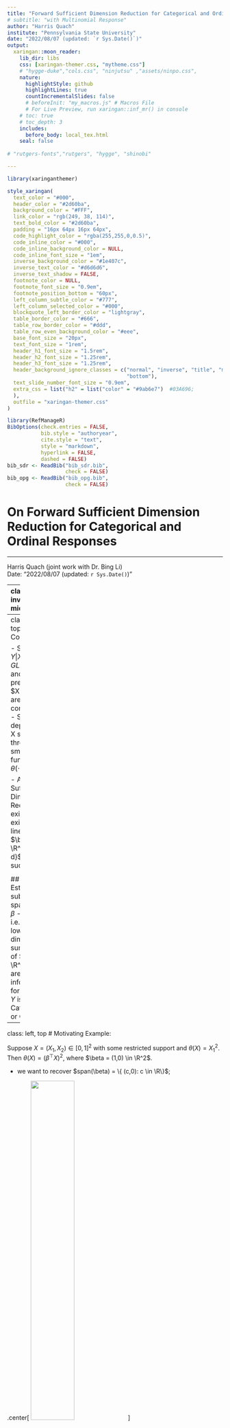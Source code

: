 ```yaml
--- 
title: "Forward Sufficient Dimension Reduction for Categorical and Ordinal Responses"
# subtitle: "with Multinomial Response"
author: "Harris Quach"
institute: "Pennsylvania State University"
date: "2022/08/07 (updated: `r Sys.Date()`)"
output:
  xaringan::moon_reader:
    lib_dir: libs
    css: [xaringan-themer.css, "mytheme.css"]
    # "hygge-duke","cols.css", "ninjutsu" ,"assets/ninpo.css", 
    nature:
      highlightStyle: github
      highlightLines: true
      countIncrementalSlides: false
      # beforeInit: "my_macros.js" # Macros File
      # For Live Preview, run xaringan::inf_mr() in console
    # toc: true
    # toc_depth: 3
    includes:
      before_body: local_tex.html
    seal: false
   
# "rutgers-fonts","rutgers", "hygge", "shinobi"

---
```


```r

library(xaringanthemer)

style_xaringan(
  text_color = "#000",
  header_color = "#2d60ba",
  background_color = "#FFF",
  link_color = "rgb(249, 38, 114)",
  text_bold_color = "#2d60ba", 
  padding = "16px 64px 16px 64px", 
  code_highlight_color = "rgba(255,255,0,0.5)",
  code_inline_color = "#000",
  code_inline_background_color = NULL,
  code_inline_font_size = "1em",
  inverse_background_color = "#1e407c",
  inverse_text_color = "#d6d6d6",
  inverse_text_shadow = FALSE, 
  footnote_color = NULL,
  footnote_font_size = "0.9em",
  footnote_position_bottom = "60px",
  left_column_subtle_color = "#777",
  left_column_selected_color = "#000",
  blockquote_left_border_color = "lightgray",
  table_border_color = "#666",
  table_row_border_color = "#ddd",
  table_row_even_background_color = "#eee",
  base_font_size = "20px",
  text_font_size = "1rem",
  header_h1_font_size = "1.5rem",
  header_h2_font_size = "1.25rem",
  header_h3_font_size = "1.25rem", 
  header_background_ignore_classes = c("normal", "inverse", "title", "middle",
                                       "bottom"),
  text_slide_number_font_size = "0.9em", 
  extra_css = list("h2" = list("color" = "#9ab6e7")  #03A696;
  ), 
  outfile = "xaringan-themer.css"
)
```

```r
library(RefManageR)
BibOptions(check.entries = FALSE,
           bib.style = "authoryear",
           cite.style = "text",
           style = "markdown",
           hyperlink = FALSE,
           dashed = FALSE)
bib_sdr <- ReadBib("bib_sdr.bib",
                   check = FALSE)
bib_opg <- ReadBib("bib_opg.bib",
                   check = FALSE)
```
 

<!-- class: title-slide -->

# On Forward Sufficient Dimension Reduction for Categorical and Ordinal Responses
<!-- # .bg-text[Generalized Forward Sufficient Dimension Reduction for Classification] -->
<!-- <hr width="700" align="left" /> -->
<hr/>

Harris Quach (joint work with Dr. Bing Li) <br/> Date: "2022/08/07 (updated: `r Sys.Date()`)"

---
class: inverse, middle

<!-- inverse makes the background black and text white -->

# .bg-text.center[Overview of paper]  

.md-text[
  
1. We show ordinal variables are linear exponential families
  
2. We generalize a popular SDR method to linear exponential families
  
3. We proposed a K-means tuning procedure
  
]
 

---
class: left, top
# Context  

  - Suppose $Y| X \sim GLM(\theta(X))$ and predictors $X \in \R^p$ are continuous.
    - So Y depends on X solely through a smooth function $\theta(\cdot)$.
    
  
  - Assume a Sufficient Dimension Reduction exists: There exists a linear map $\beta \in \R^{p \times d}$, $d < p$, such that
  
\begin{align*}
 Y \indep \theta(X) | \beta^{\top} X
\end{align*}


## Goal: Estimate the subspace spanned by $\beta$ 
  - i.e. construct lower-dimensional summaries of $X \in \R^p$ that are informative for $Y$, where $Y$ is Categorical or Ordinal.

---
class: left, top
# Motivating Example: 

Suppose $X = (X_1, X_2) \in [0,1]^2$ with some restricted support and $\theta(X) = X_1^2$. 
Then $\theta(X) = (\beta^\top X)^2$, where $\beta = (1,0) \in \R^2$.

- we want to recover $span(\beta) = \{ (c,0): c \in \R\}$;

.center[
<img class="image" src="images/fsdr_plot1.png" width="45%">
] 

---
class: left, top <!-- formatting the slide -->
# 1. Outer Product of Canonical Gradients (OPCG) 
## Generalizes the Outer Product of Gradients (OPG) `r Cite(bib_sdr, author="Xia", title="adaptive")`

.center[
<img class="image" src="images/fsdr_plot2.png" width="50%">
] 

---
count: false
class: left, top <!-- formatting the slide -->
# 1. Outer Product of Canonical Gradients (OPCG) 
## Generalizes the Outer Product of Gradients (OPG) `r Cite(bib_sdr, author="Xia", title="adaptive")`


.center[
<img class="image" src="images/fsdr_plot3.png" width="50%">
] 


---
count: false
class: left, top <!-- formatting the slide -->
# 1. Outer Product of Canonical Gradients (OPCG) 
## Generalizes the Outer Product of Gradients (OPG) `r Cite(bib_sdr, author="Xia", title="adaptive")`


.center[
<img class="image" src="images/fsdr_plot3-1.png" width="50%">
] 

--

- Fitting a local linear GLM to estimate the gradients at each point.

---
count: false
class: left, top <!-- formatting the slide -->
# 1. Outer Product of Canonical Gradients (OPCG) 
## Generalizes the Outer Product of Gradients (OPG) `r Cite(bib_sdr, author="Xia", title="adaptive")`
 


.center[
<img class="image" src="images/fsdr_plot4.png" width="50%">
] 

--
- Use a eigen decomposition to get direction most variation.

---
count: false
class: left, top <!-- formatting the slide -->
# 1. Outer Product of Canonical Gradients (OPCG) 
## Generalizes the Outer Product of Gradients (OPG) `r Cite(bib_sdr, author="Xia", title="adaptive")`
 


.center[
<img class="image" src="images/fsdr_plot5.png" width="50%">
]

- Effectively a PCA on the estimated gradients; **Estimated directions form the OPCG Estimator, $\hat \beta_{\mathrm{opcg}} \in \R^{p \times d}$.**


---
class: left, top

# Outer Product of Canonical Gradients (OPCG)

Given a random sample $Y_{1:n}$, $X_{1:n}$, fit a local linear GLM about each $X_j$, for $j=1,...,n$, by minimizing the full negative local linear log-likelihood:
\begin{align*}
& L(a_1,..,a_n, B_1,...,B_n; X_{1:n}, Y_{1:n}) \\  
= & -\frac {1}{n} \sum_{j,i=1}^n
K \bigg ( \frac{X_i - X_j}{h} \bigg )\\
& \times 
\{[a_{j} + B_{j}^\top (X_i - X_j)]^\top Y_i - 
b(a_{j} + B_{j}^\top (X_i - X_j)) \} 
,
\end{align*}
where $b(\cdot)$ determines the local GLM, and $K(\cdot)$ is a kernel weight with bandwidth $h$. 

--

This provides minimizers $\hat B_j$ that estimate $\partial \theta(X_j)/\partial x^\top$, which we use to construct the average outer product
$$\hat \Lambda_n = \frac 1n \sum_{j=1}^n \hat B_j \hat B_j^\top.$$ 

---
class: left, top

# The OPCG Estimator

The **Outer Product of Canonical Gradients (OPCG) Estimator** for $\beta$, $\hat \beta_{opcg}$, is the first $d$ eigenvectors of 
$$\hat \Lambda_n = \frac 1n \sum_{j=1}^n \hat B_j \hat B_j^\top,$$ 
corresponding to the $d$ largest eigenvalues.

.center[
<!-- <img class="image" src="images/fsdr_plot3-1.png" width="40%"> -->
<img class="image" src="images/fsdr_plot4.png" width="40%">
] 

---
class: left, top 
# Properties related to OPCG

  - OPCG is consistent:
  
  <div class="theorem">
  Under some regularity assumptions, as \( n \to \infty\), we have
  \begin{align*} 
  \| \hat \beta_{opcg}  - \beta \|_F = O_{a.s}
  ( h + h^{-1} \delta_{ph} + \delta_{n} )
  ,
  \end{align*} 
  where \(\delta_{ph} = \sqrt{ \frac{\log n}{ nh^p} }\),
  \(\delta_{n} = \sqrt{ \frac{\log n}{ n } }\),
  \(  h \downarrow 0\), and
  \( h^{-1}\delta_{ph} \to 0\).
  </div>
  
  - Can be implemented using Newton-Raphson

  - Ladle and Predictor Augmentation methods are fast, eigen-based methods that can be applied to estimate $d$. `r Citep(bib_sdr, author=c("luo"),title=c("combining", "augmentation"))`

  - **For the bandwidth $h$,  we propose a K-means approach for tuning that selects $h$ by minimizing an F-ratio.**
    - Cross Validation or Optimal bandwidths can be used as well. 
    

---
class: left, top
# K-means Tuning $h$ for Classification. 

In the local estimation step, we need to select the bandwidth $h$.

.center[
<img class="image" src="images/fsdr_plot3-1.png" width="55%">
] 

---
class: left, top
# K-means Tuning $h$ for Classification. 

Split your training sample into two sets. Denote the second set by $(X^{\mathbb{V}}, Y^{\mathbb{V}})_{1:n_2}$. For each $h$, 

Essential Idea: 
  1. Estimate $\hat \beta_{\mathrm{opcg}}$ on $(Y, X)_{1:n_1}$ and construct $\hat \beta_{\mathrm{opcg}}^\top X_{1:n_2}^{\mathbb{V}}$
  		
  2. Apply K-means to sufficient predictors $\hat \beta_{\mathrm{opcg}}^\top X_{1:n_2}^{\mathbb{V}}$ for $m$ clusters. 
    - $m$ is the number of categories for $Y$.
    - This returns $m$ estimated clusters and an F-ratio, for each $h$.
  		
  3. Select $h$ that minimizes the F-ratio from K-means.

**Some modifications are made to this idea to address some practical and tuning issues, but the idea remains the same.**

---
count: false
class: inverse, center, middle

# .bg-text[Simulations and Data Analyses]


---
class: left, top
# Simulations 

Let $Y \in \{1,2,3\}$ be categorical and $X \in \R^{10}$. 
We have $(X^3, X^7) \sim N_2(\mu_j, 0.5 I_2)$ for $j=1,2,\ldots,5$, and the rest are $N(0,0.5)$.

  - the 5 clusters are labeled 1, 2, or 3.
  - $Y$ is the label of the cluster $(X^3, X^7)$ belongs, so $Y$ depends on only $\beta^{\top}X = (X^3, X^7)$.

We have a training sample of 300:
  - Use half for $\hat \beta_{\mathrm{opcg}}$ and half for $\hat \beta_{\mathrm{opcg}}^\top X_{1:150}^{\mathbb{V}}$

  - Assume we know $d=2$ for $\hat \beta_{\mathrm{opcg}} \in \R^{ 10 \times 2}$;
  
---
class: ani-slide
# K-mean Tuning for $h$
 
<iframe src="images/tuning_sc.html" width="100%" height="90%" frameborder="0" ></iframe>

---
count: false
class: left, top
# Simulations - tuning and estimation

Conventional suggestion: $h = 2.34 n^{-1/(p+6)} \approx 1.66$;

K-fold K-means Tuning: $h \approx 1.25$;

<br>

Using $h \approx 1.25$ to estimate OPCG $\hat \beta_{opcg}$:

<img align="centered" class="image" src="images/sim_dist_table5.png" width="100%">

---
class: left, top
# Categorical Data Analysis  

We analyze three datasets with categorical responses: 

  - Handwritten Digits (Pendigit) from UCI
  
    - p=16; train/test=1333/667; resp=0-9
    
  - USPS Handwritten Digits  
  
    - p=256; train/test=1338/669; resp=0-9
    
  - ISOLET from UCI
  
    - p=618; train/test=6334/1553; resp=a-z

---
class: left, top
# Categorical Classification Error using SVM

.center[
<img align="center" class="image" src="images/cat_class_table5-1.jpg" width="80%">
]


---
class: left, top
# Ordinal-Categorical Data Analysis
## Red Wine Quality

We analyze the wine quality rating data set from the UCI repository:  
  - Ordinal response - Wine Quality Score, $Y \in \{3,4,5\}$; $p=11$, characteristics of the wine; $n_{train}$ / $n_{test}$: 1000/599; 

Plots of $\hat \beta^{\top} X_{\mathrm{test}}$:

<img align="centered" class="image" src="images/opcg_wine_test.png" width="100%">


---
class: left, top, inverse
# .bg-text[Conclusion]


1. Generalized OPG to linear exponential families via OPCG

2. Demonstrated a K-means tuning procedure for classification

3. Demonstrated the effectiveness of OPCG in categorical classification problems. 

---
layout: false
# References

```r
PrintBibliography(bib_sdr, start=1, end=4)
```

<!-- --- -->
<!-- layout: false -->
<!-- # References -->

<!-- ```{r, echo=FALSE, results="asis"} -->
<!-- PrintBibliography(bib_sdr, start=7, end=12) -->
<!-- ``` -->

<!-- --- -->
<!-- layout: false -->
<!-- # References -->

<!-- ```{r, echo=FALSE, results="asis"} -->
<!-- PrintBibliography(bib_sdr, start=13) -->
<!-- ``` -->






